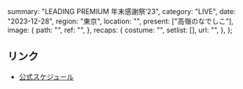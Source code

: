   summary: "LEADING PREMIUM 年末感謝祭’23",
  category: "LIVE",
  date: "2023-12-28",
  region: "東京",
  location: "",
  present: ["高嶺のなでしこ"],
  image: {
    path: "",
    ref: "",
  },
  recaps: {
    costume: "",
    setlist: [],
    url: "",
  },
};

## リンク

- [公式スケジュール](https://takanenonadeshiko.jp/?p=1564)
